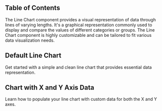 

## Table of Contents

The Line Chart component provides a visual representation of data through lines of varying lengths. It's a graphical representation commonly used to display and compare the values of different categories or groups. The Line Chart component is highly customizable and can be tailored to fit various data visualization needs.

## Default Line Chart

Get started with a simple and clean line chart that provides essential data representation.

<CodePreview github="Chart/LineChart.tsx" code={DefaultLineChartCode}>
  <DefaultLineChart />
</CodePreview>

## Chart with X and Y Axis Data

Learn how to populate your line chart with custom data for both the X and Y axes.

<CodePreview github="Chart/LineChart.tsx" code={ChartWithAxisDataCode}>
  <ChartWithAxisData />
</CodePreview>
